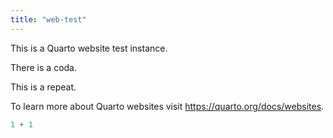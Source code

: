 ```yaml
---
title: "web-test"
---
```


This is a Quarto website test instance.

There is a coda.

This is a repeat.

To learn more about Quarto websites visit <https://quarto.org/docs/websites>.

```r
1 + 1
```
